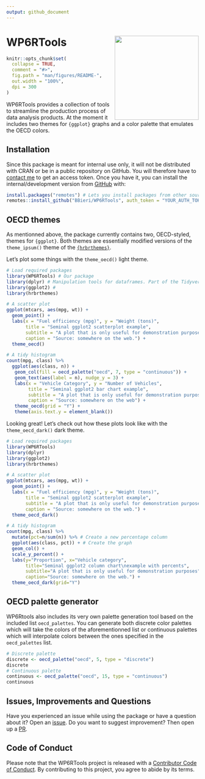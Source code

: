 ```yaml
---
output: github_document
---
```


# WP6RTools <img src="man/figures/WP6RTools.png" align="right" width="220"/>


```r
knitr::opts_chunk$set(
  collapse = TRUE,
  comment = "#>",
  fig.path = "man/figures/README-",
  out.width = "100%",
  dpi = 300
)
```

WP6RTools provides a collection of tools to streamline the production process
of data analysis products. At the moment it includes two themes for `{ggplot}`
graphs and a color palette that emulates the OECD colors.

## Installation

Since this package is meant for internal use only, it will not be distributed
with CRAN or be in a public repository on GitHub. You will therefore have to
[contact me](mailto:bernhard.bieri@graduateinstitute.ch) to get an access
token. Once you have it, you can install the internal/development version from
[GitHub](https://github.com/) with:

``` r
install.packages("remotes") # Lets you install packages from other sources than CRAN
remotes::install_github("BBieri/WP6RTools", auth_token = "YOUR_AUTH_TOKEN")
```
## OECD themes

As mentionned above, the package currently contains two, OECD-styled, themes
for `{ggplot}`. Both themes are essentially modified versions of the
`theme_ipsum()` theme of the
[`{hrbrthemes}`](https://github.com/hrbrmstr/hrbrthemes).

Let's plot some things with the `theme_oecd()` light theme.

```r
# Load required packages
library(WP6RTools) # Our package
library(dplyr) # Manipulation tools for dataframes. Part of the Tidyverse.
library(ggplot2) #
library(hrbrthemes)

# A scatter plot
ggplot(mtcars, aes(mpg, wt)) +
  geom_point() +
  labs(x = "Fuel efficiency (mpg)", y = "Weight (tons)",
       title = "Seminal ggplot2 scatterplot example",
       subtitle = "A plot that is only useful for demonstration purposes",
       caption = "Source: somewhere on the web.") + 
  theme_oecd()

# A tidy histogram
count(mpg, class) %>%
  ggplot(aes(class, n)) +
   geom_col(fill = oecd_palette("oecd", 7, type = "continuous")) +
   geom_text(aes(label = n), nudge_y = 3) +
   labs(x = "Vehicle Category", y = "Number of Vehicles",
        title = "Seminal ggplot2 bar chart example",
        subtitle = "A plot that is only useful for demonstration purposes",
        caption = "Source: somewhere on the web") +
   theme_oecd(grid = "Y") +
   theme(axis.text.y = element_blank())
```

Looking great! Let's check out how these plots look like with the
`theme_oecd_dark()` dark theme.

```r
# Load required packages
library(WP6RTools)
library(dplyr)
library(ggplot2)
library(hrbrthemes)

# A scatter plot
ggplot(mtcars, aes(mpg, wt)) +
  geom_point() +
  labs(x = "Fuel efficiency (mpg)", y = "Weight (tons)",
       title = "Seminal ggplot2 scatterplot example",
       subtitle = "A plot that is only useful for demonstration purposes",
       caption = "Source: somewhere on the web.") + 
  theme_oecd_dark()

# A tidy histogram
count(mpg, class) %>% 
  mutate(pct=n/sum(n)) %>% # Create a new percentage column
  ggplot(aes(class, pct)) + # Create the graph
  geom_col() +
  scale_y_percent() +
  labs(y="Proportion", x="Vehicle category",
       title="Seminal ggplot2 column chart\nexample with percents",
       subtitle="A plot that is only useful for demonstration purposes",
       caption="Source: somewhere on the web.") + 
  theme_oecd_dark(grid="Y")
```

## OECD palette generator

WP6Rtools also includes its very own palette generation tool based on the
included list `oecd_palettes`. You can generate both discrete color palettes
which will take the colors of the aforementionned list or continuous palettes
which will interpolate colors between the ones specified in the `oecd_palettes`
list.

```r
# Discrete palette
discrete <- oecd_palette("oecd", 5, type = "discrete")
discrete
# Continuous palette
continuous <- oecd_palette("oecd", 15, type = "continuous")
continuous
```


## Issues, Improvements and Questions

Have you experienced an issue while using the package or have a question about
it? Open an [issue](https://github.com/BBieri/WP6RTools/issues). Do you want to
suggest improvement? Then open up a
[PR](https://github.com/BBieri/WP6RTools/pulls).

## Code of Conduct

Please note that the WP6RTools project is released with a [Contributor Code of Conduct](https://bbieri.github.io/WP6RTools/CODE_OF_CONDUCT.html). By contributing to this project, you agree to abide by its terms.

